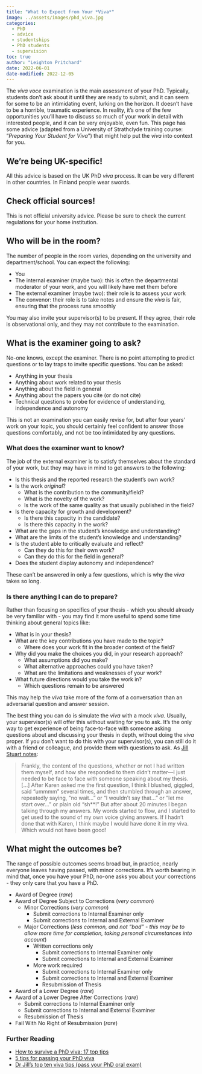 ```yaml
---
title: "What to Expect from Your *Viva*"
image: ../assets/images/phd_viva.jpg
categories:
  - PhD
  - advice
  - studentships
  - PhD students
  - supervision
toc: true
author: "Leighton Pritchard"
date: 2022-06-01
date-modified: 2022-12-05
---
```


The *viva voce* examination is the main assessment of your PhD. Typically, students don't ask about it until they are ready to submit, and it can seem for some to be an intimidating event, lurking on the horizon. It doesn't have to be a horrible, traumatic experience. In reality, it's one of the few opportunities you'll have to discuss so much of your work in detail with interested people, and it can be very enjoyable, even fun. This page has some advice (adapted from a University of Strathclyde training course: "*Preparing Your Student for Viva*") that might help put the *viva* into context for you.

::: {.callout-important}
## We're being UK-specific!

All this advice is based on the UK PhD *viva* process. It can be very different in other countries. In Finland people wear swords.
:::

::: {.callout-warning}
## Check official sources!

This is not official university advice. Please be sure to check the current regulations for your home institution.
:::

## Who will be in the room?

The number of people in the room varies, depending on the university and department/school. You can expect the following:

- You
- The internal examiner (maybe two): this is often the departmental moderator of your work, and you will likely have met them before
- The external examiner (maybe two): their role is to assess your work
- The convenor: their role is to take notes and ensure the *viva* is fair, ensuring that the process runs smoothly

You may also invite your supervisor(s) to be present. If they agree, their role is observational only, and they may not contribute to the examination.

## What is the examiner going to ask?

No-one knows, except the examiner. There is no point attempting to predict questions or to lay traps to invite specific questions. You can be asked:

- Anything in your thesis
- Anything about work related to your thesis
- Anything about the field in general
- Anything about the papers you cite (or do not cite)
- Technical questions to probe for evidence of understanding, independence and autonomy

This is not an examination you can easily revise for, but after four years’ work on your topic, you should certainly feel confident to answer those questions comfortably, and not be too intimidated by any questions.

### What does the examiner want to know?

The job of the external examiner is to satisfy themselves about the standard of your work, but they may have in mind to get answers to the following:

- Is this thesis and the reported research the student's own work?
- Is the work *original*?
    - What is the contribution to the community/field?
    - What is the novelty of the work?
    - Is the work of the same quality as that usually published in the field?
- Is there capacity for growth and development?
    - Is there this capacity in the candidate?
    - Is there this capacity in the work?
- What are the gaps in the student's knowledge and understanding?
- What are the limits of the student's knowledge and understanding?
- Is the student able to critically evaluate and reflect?
    - Can they do this for their own work?
    - Can they do this for the field in general?
- Does the student display autonomy and independence?

These can't be answered in only a few questions, which is why the *viva* takes so long.

### Is there anything I can do to prepare?

Rather than focusing on specifics of your thesis - which you should already be very familiar with - you may find it more useful to spend some time thinking about general topics like:

- What is in your thesis?
- What are the key contributions you have made to the topic?
    - Where does your work fit in the broader context of the field?
- Why did you make the choices you did, in your research approach?
    - What assumptions did you make?
    - What alternative approaches could you have taken?
    - What are the limitations and weaknesses of your work?
- What future directions would you take the work in?
    - Which questions remain to be answered

This may help the *viva* take more of the form of a conversation than an adversarial question and answer session.

The best thing you can do is simulate the *viva* with a mock *viva*. Usually, your supervisor(s) will offer this without waiting for you to ask. It's the only way to get experience of being face-to-face with someone asking questions about and discussing your thesis in depth, without doing the *viva* proper. If you don't want to do this with your supervisor(s), you can still do it with a friend or colleague, and provide them with questions to ask. As [Jill Stuart notes](https://www.space-policy.com/dr-jills-viva-tips-pass-your-phd-oral-exam/):

> Frankly, the content of the questions, whether or not I had written them myself, and how she responded to them didn’t matter—I just needed to be face to face with someone speaking about my thesis. [...] After Karen asked me the first question, I think I blushed, giggled, said “ummmm” several times, and then stumbled through an answer, repeatedly saying, “no wait…” or “I wouldn’t say that…” or “let me start over…” or plain old “sh**!” But after about 20 minutes I began talking through my answers. My words started to flow, and I started to get used to the sound of my own voice giving answers. If I hadn’t done that with Karen, I think maybe I would have done it in my viva. Which would not have been good!

## What might the outcomes be?

The range of possible outcomes seems broad but, in practice, nearly everyone leaves having passed, with minor corrections. It's worth bearing in mind that, once you have your PhD, no-one asks you about your corrections - they only care that you have a PhD.

- Award of Degree (*rare*)
- Award of Degree Subject to Corrections (*very common*)
    - Minor Corrections (*very common*)
        - Submit corrections to Internal Examiner only
        - Submit corrections to Internal and External Examiner
    - Major Corrections (*less common, and not "bad" - this may be to allow more time for completion, taking personal circumstances into account*)
        - Written corrections only
            - Submit corrections to Internal Examiner only
            - Submit corrections to Internal and External Examiner
        - More work required
            - Submit corrections to Internal Examiner only
            - Submit corrections to Internal and External Examiner
            - Resubmission of Thesis
- Award of a Lower Degree (*rare*)
- Award of a Lower Degree After Corrections (*rare*)
    - Submit corrections to Internal Examiner only
    - Submit corrections to Internal and External Examiner
    - Resubmission of Thesis
- Fail With No Right of Resubmission (*rare*)

### Further Reading

- [How to survive a PhD viva: 17 top tips](https://www.theguardian.com/higher-education-network/2015/jan/08/how-to-survive-a-phd-viva-17-top-tips)
- [5 tips for passing your PhD viva](https://www.prospects.ac.uk/postgraduate-study/phd-study/5-tips-for-passing-your-phd-viva)
- [Dr Jill's top ten viva tips (pass your PhD oral exam)](https://www.space-policy.com/dr-jills-viva-tips-pass-your-phd-oral-exam/)